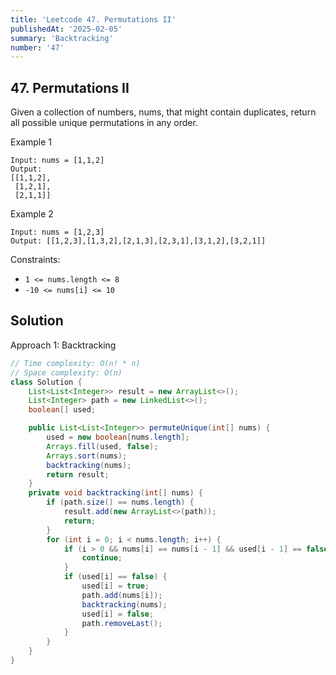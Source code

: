 ```yaml
---
title: 'Leetcode 47. Permutations II'
publishedAt: '2025-02-05'
summary: 'Backtracking'
number: '47'
---
```


## 47. Permutations II

Given a collection of numbers, nums, that might contain duplicates, return all possible unique permutations in any order.


Example 1
`````
Input: nums = [1,1,2]
Output:
[[1,1,2],
 [1,2,1],
 [2,1,1]]
`````

Example 2
`````
Input: nums = [1,2,3]
Output: [[1,2,3],[1,3,2],[2,1,3],[2,3,1],[3,1,2],[3,2,1]]
`````


Constraints:

- `1 <= nums.length <= 8`
- `-10 <= nums[i] <= 10`


## Solution
Approach 1: Backtracking 
````JAVA
// Time complexity: O(n! * n)
// Space complexity: O(n)
class Solution {
    List<List<Integer>> result = new ArrayList<>();
    List<Integer> path = new LinkedList<>();
    boolean[] used;

    public List<List<Integer>> permuteUnique(int[] nums) {
        used = new boolean[nums.length];
        Arrays.fill(used, false);
        Arrays.sort(nums);
        backtracking(nums);
        return result;
    }
    private void backtracking(int[] nums) {
        if (path.size() == nums.length) {
            result.add(new ArrayList<>(path));
            return;
        }
        for (int i = 0; i < nums.length; i++) {
            if (i > 0 && nums[i] == nums[i - 1] && used[i - 1] == false) {
                continue;
            }
            if (used[i] == false) {
                used[i] = true;
                path.add(nums[i]);
                backtracking(nums);
                used[i] = false;
                path.removeLast();
            }
        }
    }
}
````